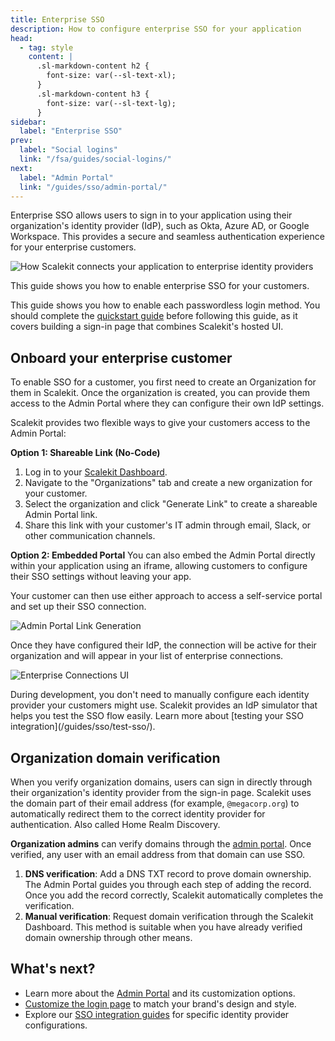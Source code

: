 ```yaml
---
title: Enterprise SSO
description: How to configure enterprise SSO for your application
head:
  - tag: style
    content: |
      .sl-markdown-content h2 {
        font-size: var(--sl-text-xl);
      }
      .sl-markdown-content h3 {
        font-size: var(--sl-text-lg);
      }
sidebar:
  label: "Enterprise SSO"
prev:
  label: "Social logins"
  link: "/fsa/guides/social-logins/"
next:
  label: "Admin Portal"
  link: "/guides/sso/admin-portal/"
---
```


Enterprise SSO allows users to sign in to your application using their organization's identity provider (IdP), such as Okta, Azure AD, or Google Workspace. This provides a secure and seamless authentication experience for your enterprise customers.

![How Scalekit connects your application to enterprise identity providers](@/assets/docs/sso-quickstart/how-scalekit-connects.png)

This guide shows you how to enable enterprise SSO for your customers.

This guide shows you how to enable each passwordless login method. You should complete the [quickstart guide](/fsa/quickstart/) before following this guide, as it covers building a sign-in page that combines Scalekit's hosted UI.

## Onboard your enterprise customer

To enable SSO for a customer, you first need to create an Organization for them in Scalekit. Once the organization is created, you can provide them access to the Admin Portal where they can configure their own IdP settings.

Scalekit provides two flexible ways to give your customers access to the Admin Portal:

**Option 1: Shareable Link (No-Code)**
1. Log in to your [Scalekit Dashboard](https://app.scalekit.com).
2. Navigate to the "Organizations" tab and create a new organization for your customer.
3. Select the organization and click "Generate Link" to create a shareable Admin Portal link.
4. Share this link with your customer's IT admin through email, Slack, or other communication channels.

**Option 2: Embedded Portal**
You can also embed the Admin Portal directly within your application using an iframe, allowing customers to configure their SSO settings without leaving your app.

Your customer can then use either approach to access a self-service portal and set up their SSO connection.

![Admin Portal Link Generation](@/assets/docs/home/admin-portal/1-admin-portal-v2.png)

Once they have configured their IdP, the connection will be active for their organization and will appear in your list of enterprise connections.

![Enterprise Connections UI](@/assets/docs/fsa/auth-methods/enterpise-sso-1.png)

<Aside type="note" title="Testing SSO Integration">
  During development, you don't need to manually configure each identity provider your customers might use. Scalekit provides an IdP simulator that helps you test the SSO flow easily. Learn more about [testing your SSO integration](/guides/sso/test-sso/).
</Aside>

## Organization domain verification

When you verify organization domains, users can sign in directly through their organization's identity provider from the sign-in page. Scalekit uses the domain part of their email address (for example, `@megacorp.org`) to automatically redirect them to the correct identity provider for authentication. Also called Home Realm Discovery.

**Organization admins** can verify domains through the [admin portal](/guides/sso/admin-portal/). Once verified, any user with an email address from that domain can use SSO.

1. **DNS verification**: Add a DNS TXT record to prove domain ownership. The Admin Portal guides you through each step of adding the record. Once you add the record correctly, Scalekit automatically completes the verification. <Badge type="note" text="Coming soon" />
2. **Manual verification**: Request domain verification through the Scalekit Dashboard. This method is suitable when you have already verified domain ownership through other means.

## What's next?

- Learn more about the [Admin Portal](/guides/sso/admin-portal/) and its customization options.
- [Customize the login page](/fsa/guides/login-page-branding/) to match your brand's design and style.
- Explore our [SSO integration guides](/guides/integrations/sso-integrations/) for specific identity provider configurations.